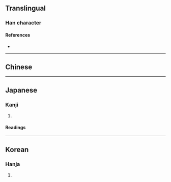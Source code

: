 {{also|掛}}
{{character info}}
==Translingual==

===Han character===
{{Han char|rn=64|rad=手|as=06|sn=9|four=54014|canj=QGG|ids=⿰扌圭}}

====References====
* {{Han ref|kx=0429.060|dkj=12020|dj=0778.030|hdz=31865.050|uh=6302|ud=25346|bh=AC45|bd=44101}}

----

==Chinese==
{{zh-see|掛|sv}}

----

==Japanese==

===Kanji===
{{ja-kanji|grade=|rs=手06}}

# {{rfdef|ja|sort=手06}}

====Readings====
{{ja-readings
|goon=け<け<くゑ
|kanon=かい<くわい
|kanyoon=けい
|kun=か-ける
}}

----

==Korean==

===Hanja===
{{ko-hanja|hangeul=괘|eumhun=|rv=gwae|mr=kwae|y=kway}}

# {{rfdef|ko|sort=手06}}